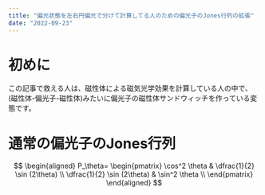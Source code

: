 ```yaml
---
title: "偏光状態を左右円偏光で分けて計算してる人のための偏光子のJones行列の拡張"
date: "2022-09-23"
---
```


# 初めに
この記事で救える人は、磁性体による磁気光学効果を計算している人の中で、(磁性体-偏光子-磁性体)みたいに偏光子の磁性体サンドウィッチを作っている変態です。

# 通常の偏光子のJones行列
$$
\begin{aligned}
P_\theta=
\begin{pmatrix}
\cos^2 \theta & \dfrac{1}{2} \sin (2\theta) \\
\dfrac{1}{2} \sin (2\theta) & \sin^2 \theta \\
\end{pmatrix}
\end{aligned}
$$
